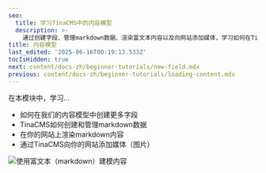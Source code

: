 ```yaml
---
seo:
  title: 学习TinaCMS中的内容模型
  description: >-
    通过创建字段、管理markdown数据、渲染富文本内容以及向网站添加媒体，学习如何在TinaCMS中构建内容模型
title: 内容模型
last_edited: '2025-06-16T00:19:13.533Z'
tocIsHidden: true
next: content/docs-zh/beginner-tutorials/new-field.mdx
previous: content/docs-zh/beginner-tutorials/loading-content.mdx
---
```


在本模块中，学习...

* 如何在我们的内容模型中创建更多字段
* TinaCMS如何创建和管理markdown数据
* 在你的网站上渲染markdown内容
* 通过TinaCMS向你的网站添加媒体（图片）

![](/img/docs/basic-editor.png "使用富文本（markdown）建模内容")
